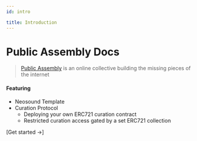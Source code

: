 ```yaml
---
id: intro

title: Introduction
---
```


# Public Assembly Docs

> [Public Assembly](http://public---assembly.com) is an online collective building the missing pieces of the internet

#### Featuring

- Neosound Template
- Curation Protocol
    - Deploying your own ERC721 curation contract
    - Restricted curation access gated by a set ERC721 collection

[Get started →]
